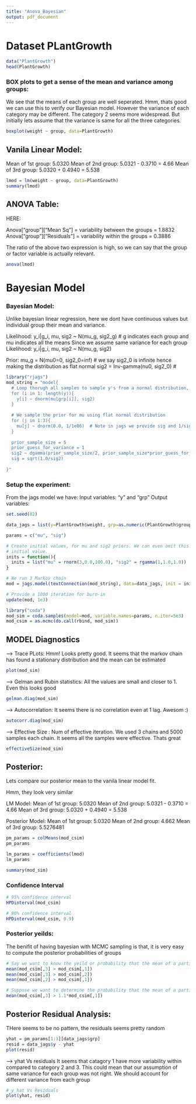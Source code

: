 ```yaml
---
title: "Anova_Bayesian"
output: pdf_document
---
```


# Dataset PLantGrowth
```r
data("PlantGrowth")
head(PlantGrowth)
```

### BOX plots to get a sense of the mean and variance among groups:
We see that the means of each group are well seperated. Hmm, thats good we can use this to verify our Bayesian model.
However the variance of each category may be different. The category 2 seems more widespread. But initially lets assume that the variance is same for all the three categories.
```r
boxplot(weight ~ group, data=PlantGrowth)
```

## Vanila Linear Model:

Mean of 1st group: 5.0320
Mean of 2nd group: 5.0321 - 0.3710 = 4.66
Mean of 3rd group: 5.0320 + 0.4940 = 5.538
```r
lmod = lm(weight ~ group, data=PlantGrowth)
summary(lmod)
```

## ANOVA Table:

HERE:

Anova["group"]["Mean Sq"] = variability between the groups    = 1.8832
Anova["group"]["Residuals "] = variability within the groups = 0.3886

The ratio of the above two expression is high, so we can say that the group or factor variable is actually relevant.

```r
anova(lmod)
```

# Bayesian Model

### Bayesian Model: 
Unlike bayesian linear regression, here we dont have continuous values but individual group their mean and variance.

Likelihood: y_i|g_i, mu, sig2 ~ N(mu_g, sig2_g) # g indicates each group and mu indicates all the means
Since we assume same variance for each group
Likelihood: y_i|g_i, mu, sig2 ~ N(mu_g, sig2)

Prior: mu_g =  N(mu0=0, sig2_0=inf)           # we say sig2_0 is infinite hence making the distribution as flat normal
       sig2 =  Inv-gamma(nu0, sig2_0)   # 
```r
library("rjags")
mod_string = "model{
  # Loop thorugh all samples to sample y's from a normal distribution, with mean = mu of the group (g) and constant 
  for (i in 1: length(y)){
    y[i] ~ dnorm(mu[grp[i]], sig2)
  } 
  
  # We sample the prior for mu using flat normal distribution
  for (j in 1:3){
    mu[j] ~ dnorm(0.0, 1/1e06)  # Note in jags we provide sig and 1/sig
  }
  
  prior_sample_size = 5 
  prior_guess_for_variance = 1 
  sig2 ~ dgamma(prior_sample_size/2, prior_sample_size*prior_guess_for_variance/2)
  sig = sqrt(1.0/sig2)
  
}"
```

### Setup the experiment:
From the jags model we have:
Input variables: "y" and "grp"
Output variables: 
```r
set.seed(82)

data_jags = list(y=PlantGrowth$weight, grp=as.numeric(PlantGrowth$group))

params = c("mu", "sig")

# Create initial values, for mu and sig2 priors. We can even omit this step, if so then Jags would automatically create a new 
# initial value.
inits = function(){
  inits = list("mu" = rnorm(3,0.0,100.0), "sig2" = rgamma(1,1.0,1.0))
}

# We run 3 Markov chain 
mod = jags.model(textConnection(mod_string), data=data_jags, init = inits, n.chains=3)

# Provide a 1000 iteration for burn-in
update(mod, 1e3)

library("coda")
mod_sim = coda.samples(model=mod, variable.names=params, n.iter=5e3)
mod_csim = as.mcmc(do.call(rbind, mod_sim))
```

## MODEL Diagnostics

----> Trace PLots:
Hmm! Looks pretty good. It seems that the markov chain has found a stationary distribution and the mean can be estimated
```r
plot(mod_sim)
```

------> Gelman and Rubin statistics:
All the values are small and closer to 1. Even this looks good
```r
gelman.diag(mod_sim)
```

------> Autocorrelation:
It seems there is no correlation even at 1 lag. Awesom :)
```r
autocorr.diag(mod_sim)
```

------> Effective Size : Num of effective iteration. We used 3 chains and 5000 samples each chain. 
It seems all the samples were effective. Thats great
```r
effectiveSize(mod_sim)
```

## Posterior:
Lets compare our posterior mean to the vanila linear model fit. 

Hmm, they look very similar

LM Model: 
          Mean of 1st group: 5.0320
          Mean of 2nd group: 5.0321 - 0.3710 = 4.66
          Mean of 3rd group: 5.0320 + 0.4940 = 5.538
          
Posterior Model:
          Mean of 1st group: 5.0320
          Mean of 2nd group: 4.662
          Mean of 3rd group: 5.5276481
```r
pm_params = colMeans(mod_csim)
pm_params

lm_params = coefficients(lmod)
lm_params

summary(mod_sim)
```

### Confidence Interval
```r
# 95% confidence interval
HPDinterval(mod_csim)

# 90% confidence interval
HPDinterval(mod_csim, 0.9)
```

### Posterior yeilds:
The benifit of having bayesian with MCMC sampling is that, it is very easy to compute the posterior probabilities of groups
```r
# Say we want to know the yeild or probability that the mean of a particular group is greater the mean of another group. We can use the MCMC # samples to determine that
mean(mod_csim[,3] > mod_csim[,1])
mean(mod_csim[,3] > mod_csim[,2])
mean(mod_csim[,2] > mod_csim[,1])

# Suppose we want to determine the probability that the mean of a particular group is 1.1 grater than the mean of other group
mean(mod_csim[,3] > 1.1*mod_csim[,1])
```



## Posterior Residual Analysis:
THere seems to be no pattern, the residuals seems pretty random
```r
yhat = pm_params[1:3][data_jags$grp]
resid = data_jags$y - yhat
plot(resid)
```

-----> yhat Vs residuals
It seems that catagory 1 have more variability within compared to category 2 and 3. This could mean that our assumption of same variance for each group was not right. We should account for different variance from each group
```r
# y_hat Vs Residuals
plot(yhat, resid)
```

